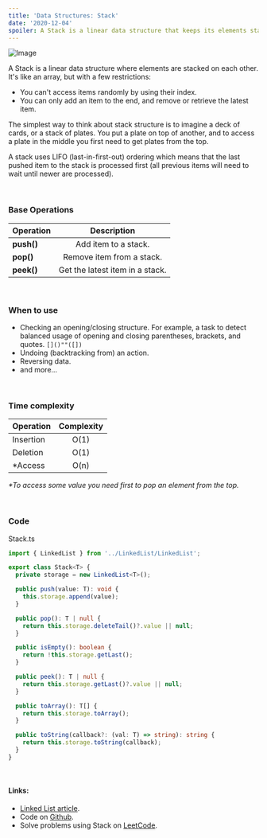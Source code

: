 ```yaml
---
title: 'Data Structures: Stack'
date: '2020-12-04'
spoiler: A Stack is a linear data structure that keeps its elements stacked on each other. It uses LIFO (last-in-first-out) ordering in which the last pushed item to the stack is processed first.
---
```



![Image](./stack.jpeg)

A Stack is a linear data structure where elements are stacked on each other. It's like an array, but with a few restrictions:

- You can't access items randomly by using their index.
- You can only add an item to the end, and remove or retrieve the latest item.

The simplest way to think about stack structure is to imagine a deck of cards, or a stack of plates.
You put a plate on top of another, and to access a plate in the middle you first need to get plates from the top.

A stack uses LIFO (last-in-first-out) ordering which means that the last pushed item to the stack is processed first (all previous items will need to wait until newer are processed).

<br />

### Base Operations

| Operation  |           Description           |
| ---------- | :-----------------------------: |
| **push()** |      Add item to a stack.       |
| **pop()**  |    Remove item from a stack.    |
| **peek()** | Get the latest item in a stack. |

<br />

### When to use

- Checking an opening/closing structure. For example, a task to detect balanced usage of opening and closing parentheses, brackets, and quotes. `[]()""([])`
- Undoing (backtracking from) an action.
- Reversing data.
- and more...

<br />

### Time complexity

| Operation | Complexity |
| --------- | :--------: |
| Insertion |    O(1)    |
| Deletion  |    O(1)    |
| \*Access  |    O(n)    |

_\*To access some value you need first to pop an element from the top._

<br />

### Code

<CodeFileName>Stack.ts</CodeFileName>

```typescript
import { LinkedList } from '../LinkedList/LinkedList';

export class Stack<T> {
  private storage = new LinkedList<T>();

  public push(value: T): void {
    this.storage.append(value);
  }

  public pop(): T | null {
    return this.storage.deleteTail()?.value || null;
  }

  public isEmpty(): boolean {
    return !this.storage.getLast();
  }

  public peek(): T | null {
    return this.storage.getLast()?.value || null;
  }

  public toArray(): T[] {
    return this.storage.toArray();
  }

  public toString(callback?: (val: T) => string): string {
    return this.storage.toString(callback);
  }
}
```

<br />

#### Links:
- [Linked List article](/blog/data-structures-linked-list).
- Code on [Github](https://github.com/UgRoss/data-structures-typescript/tree/main/src/data-structures/Stack).
- Solve problems using Stack on [LeetCode](https://leetcode.com/tag/stack/).
